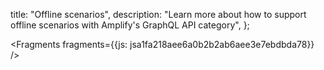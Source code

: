   title: "Offline scenarios",
  description: "Learn more about how to support offline scenarios with Amplify's GraphQL API category",
};






<Fragments fragments={{js: jsa1fa218aee6a0b2b2ab6aee3e7ebdbda78}} />
